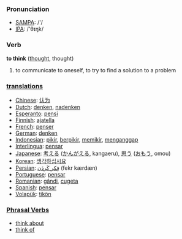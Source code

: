 === Pronunciation ===
*[[w:SAMPA|SAMPA]]: /'/
*[[w:IPA|IPA]]: /'θɪŋk/

=== Verb ===

'''to think''' ([[thought]], thought)

# to communicate to oneself, to try to find a solution to a problem

=== [[translation]]s ===
*[[Chinese]]: [[认为]] 
*[[Dutch]]: [[denken]], [[nadenken]]
*[[Esperanto]]: [[pensi]]
*[[Finnish]]: [[ajatella]]
*[[French]]: [[penser]]
*[[German]]: [[denken]]
*[[Indonesian]]: [[pikir]], [[pikir|berpikir]], [[pikir|memikir]], [[anggap|menganggap]]
*[[Interlingua]]: [[pensar]]
*[[Japanese]]: [[考える]] ([[かんがえる]], kangaeru), [[思う]] ([[おもう]], omou)
*[[Korean]]: [[생각하십시요]]
*[[Persian]]: [[فِكر كَردَن]] (fekr kærdæn)
*[[Portuguese]]: [[pensar]]
*[[Romanian]]: [[gândi]], [[cugeta]] 
*[[Spanish]]: [[pensar]]
*[[Volapük]]: [[tikön]]

=== [[Phrasal Verb]]s ===
*[[think about]]
*[[think of]]
